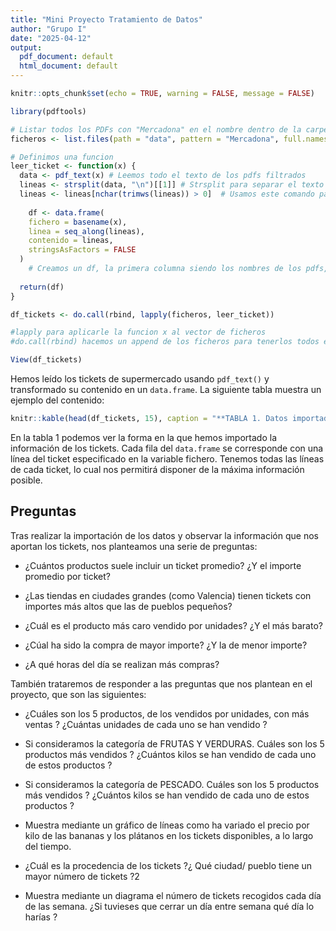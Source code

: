 ```yaml
---
title: "Mini Proyecto Tratamiento de Datos"
author: "Grupo I"
date: "2025-04-12"
output:
  pdf_document: default
  html_document: default
---
```


```r
knitr::opts_chunk$set(echo = TRUE, warning = FALSE, message = FALSE)
```

```r
library(pdftools)

# Listar todos los PDFs con "Mercadona" en el nombre dentro de la carpeta 'data', así mismo, devuelve un vector con las rutas completas de archivos que cumplen las condiciones de filtrado.
ficheros <- list.files(path = "data", pattern = "Mercadona", full.names = TRUE)

# Definimos una funcion
leer_ticket <- function(x) {
  data <- pdf_text(x) # Leemos todo el texto de los pdfs filtrados
  lineas <- strsplit(data, "\n")[[1]] # Strsplit para separar el texto en lineas
  lineas <- lineas[nchar(trimws(lineas)) > 0]  # Usamos este comando para hacer que las lineas que no contengan caracteres se eliminen. Trimws quita los espacios en blanco al inicio y final de cada linea, posteriormente hacemos la comprobacion de caracteres restantes con nchar, si el valor es > 0, se seleccionan, si no tienen al menos un caracter; se omiten.
  
    df <- data.frame(
    fichero = basename(x),
    linea = seq_along(lineas),
    contenido = lineas,
    stringsAsFactors = FALSE
  )
    # Creamos un df, la primera columna siendo los nombres de los pdfs, la segunda siendo el numero de linea (seq_along) y la tercera siendo el contenido de cada una de las lineas leidas.
  
  return(df)
}

df_tickets <- do.call(rbind, lapply(ficheros, leer_ticket))

#lapply para aplicarle la funcion x al vector de ficheros
#do.call(rbind) hacemos un append de los ficheros para tenerlos todos en un mismo df

View(df_tickets)
```

Hemos leído los tickets de supermercado usando `pdf_text()` y transformado su contenido en un `data.frame`.
La siguiente tabla muestra un ejemplo del contenido:

```r
knitr::kable(head(df_tickets, 15), caption = "**TABLA 1. Datos importados.**")
```

En la tabla 1 podemos ver la forma en la que hemos importado la información de los tickets. Cada 
fila del `data.frame` se corresponde con una línea del ticket especificado en la variable fichero. 
Tenemos todas las líneas de cada ticket, lo cual nos permitirá disponer de la máxima información posible.

## Preguntas

Tras realizar la importación de los datos y observar la información que nos 
aportan los tickets, nos planteamos una serie de preguntas:

- ¿Cuántos productos suele incluir un ticket promedio? ¿Y el importe promedio por ticket?

- ¿Las tiendas en ciudades grandes (como Valencia) tienen tickets con importes más altos que las de pueblos pequeños?

- ¿Cuál es el producto más caro vendido por unidades? ¿Y el más barato?

- ¿Cúal ha sido la compra de mayor importe? ¿Y la de menor importe?

- ¿A qué horas del día se realizan más compras?


También trataremos de responder a las preguntas que nos plantean en el proyecto, 
que son las siguientes:

- ¿Cuáles son los 5 productos, de los vendidos por unidades, con más ventas ? 
¿Cuántas unidades de cada uno se han vendido ?

- Si consideramos la categoría de FRUTAS Y VERDURAS. 
Cuáles son los 5 productos más vendidos ? ¿Cuántos kilos se han vendido de cada uno de estos productos ?

- Si consideramos la categoría de PESCADO. 
Cuáles son los 5 productos más vendidos ? ¿Cuántos kilos se han vendido de cada uno de estos productos ?

- Muestra mediante un gráfico de líneas como ha variado el precio por kilo de 
las bananas y los plátanos en los tickets disponibles, a lo largo del tiempo.

- ¿Cuál es la procedencia de los tickets ?¿ Qué ciudad/ pueblo tiene un mayor número de tickets ?2

- Muestra mediante un diagrama el número de tickets recogidos cada día de las semana. 
¿Si tuvieses que cerrar un día entre semana qué día lo harías ?

